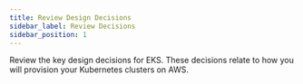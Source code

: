 ```yaml
---
title: Review Design Decisions
sidebar_label: Review Decisions
sidebar_position: 1
---
```


<Intro>
  Review the key design decisions for EKS. These decisions relate to how you will provision your Kubernetes clusters on AWS.
</Intro>

<DocCardList/>
